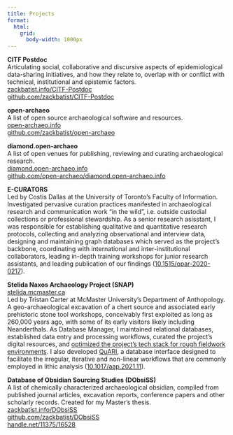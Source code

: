 ```yaml
---
title: Projects
format: 
  html: 
    grid: 
      body-width: 1000px
---
```


**CITF Postdoc**\
Articulating social, collaborative and discursive aspects of epidemiological data-sharing initiatives, and how they relate to, overlap with or conflict with technical, institutional and epistemic factors.\
[zackbatist.info/CITF-Postdoc](https://zackbatist.info/CITF-Postdoc)\
[github.com/zackbatist/CITF-Postdoc](https://github.com/zackbatist/CITF-Postdoc)

**open-archaeo**\
A list of open source archaeological software and resources.\
[open-archaeo.info](https://open-archaeo.info)\
[github.com/zackbatist/open-archaeo](https://github.com/zackbatist/open-archaeo)

**diamond.open-archaeo**\
A list of open venues for publishing, reviewing and curating archaeological research.\
[diamond.open-archaeo.info](https://diamond.open-archaeo.info/)\
[github.com/open-archaeo/diamond.open-archaeo.info](https://github.com/open-archaeo/diamond.open-archaeo.info)

**E-CURATORS**\
Led by Costis Dallas at the University of Toronto's Faculty of Information.
Investigated pervasive curation practices manifested in archaeological research and communication work "in the wild", i.e. outside custodial collections or professional stewardship.
As a senior research asisstant, I was responsible for establishing qualitative and quantitative research protocols, collecting and analyzing observational and interview data, designing and maintaining graph databases which served as the project’s backbone, coordinating with international and inter-institutional collaborators, leading in-depth training workshops for junior research assistants, and leading publication of our findings ([10.1515/opar-2020-0217](https://doi.org/10.1515/opar-2020-0217)).

**Stelida Naxos Archaeology Project (SNAP)**\
[stelida.mcmaster.ca](https://stelida.mcmaster.ca/)\
Led by Tristan Carter at McMaster University's Department of Anthopology.
A geo-archaeological excavation of a chert source and associated early prehistoric stone tool workshops, conceivably first exploited as long as 260,000 years ago, with some of its early visitors likely including Neanderthals.
As Database Manager, I maintained relational databases, established data entry and processing workflows, curated the project's digital resources, and [optimized the project's tech stack for rough fieldwork environments](https://github.com/zackbatist/DIYFieldworkDatabase).
I also developed [QuARI](https://github.com/zackbatist/QuARI), a database interface designed to facilitate the irregular, iterative and non-linear workflows that are commonly employed in lithic analysis ([10.1017/aap.2021.11](https://doi.org/10.1017/aap.2021.11)).

**Database of Obsidian Sourcing Studies (DObsiSS)**\
A list of chemically characterized archaeological obsidian, compiled from published journal articles, excavation reports, conference papers and other scholarly records.
Created for my Master's thesis.\
[zackbatist.info/DObsiSS](https://zackbatist.info/DObsiSS)\
[github.com/zackbatist/DObsiSS](https://github.com/zackbatist/DObsiSS)\
[handle.net/11375/16528](http://hdl.handle.net/11375/16528)\
